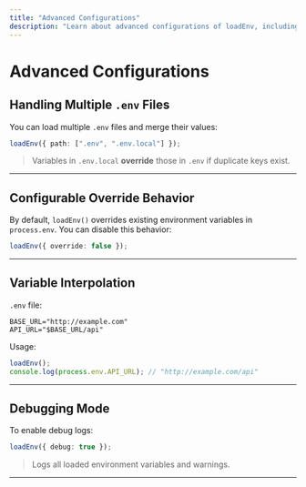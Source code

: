 ```yaml
---
title: "Advanced Configurations"
description: "Learn about advanced configurations of loadEnv, including multiple file support, override behavior, and variable interpolation."
---
```


# Advanced Configurations

## Handling Multiple `.env` Files

You can load multiple `.env` files and merge their values:

```ts
loadEnv({ path: [".env", ".env.local"] });
```

> Variables in `.env.local` **override** those in `.env` if duplicate keys exist.

---

## Configurable Override Behavior

By default, `loadEnv()` overrides existing environment variables in `process.env`. You can disable this behavior:

```ts
loadEnv({ override: false });
```

---

## Variable Interpolation

`.env` file:

```env
BASE_URL="http://example.com"
API_URL="$BASE_URL/api"
```

Usage:

```ts
loadEnv();
console.log(process.env.API_URL); // "http://example.com/api"
```

---

## Debugging Mode

To enable debug logs:

```ts
loadEnv({ debug: true });
```

> Logs all loaded environment variables and warnings.

---

